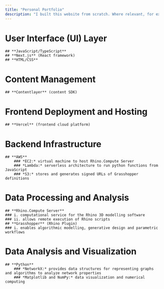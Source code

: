```yaml
---
title: "Personal Portfolio"
description: "I built this website from scratch. Where relevant, for example on individual computational design pages, I’ve written specific technical overviews. Here’s the overall tech stack: "
---
```

# User Interface (UI) Layer
    ## **JavaScript/TypeScript**
    ## **Next.js** (React framework)
    ## **HTML/CSS**
# Content Management
    ## **Contentlayer** (content SDK)
# Frontend Deployment and Hosting
    ## **Vercel** (frontend cloud platform)
# Backend Infrastructure
    ## **AWS**
        ### *EC2:* virtual machine to host Rhino.Compute Server
        ### *Lambda:* serverless architecture to run python functions from JavaScript 
        ### *S3:* stores and generates signed URLs of Grasshopper definitions 
# Data Processing and Analysis
    ## **Rhino.Compute Server**
    ### i. computational service for the Rhino 3D modelling software
    ### ii. allows remote execution of Rhino scripts 
    ## **Grasshopper** (Rhino Plugin) 
    ### i. enables algorithmic modelling, generative design and parametric workflows
# Data Analysis and Visualization
    ## **Python**
        ### *NetworkX:* provides data structures for representing graphs and algorithms to analyze network properties
        ### *Matplotlib and NumPy:* data visualization and numerical computing 
